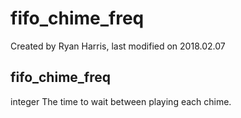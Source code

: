 
# fifo_chime_freq 

 Created by  Ryan Harris, last modified on 2018.02.07

## fifo_chime_freq

integer The time to wait between playing each chime.


